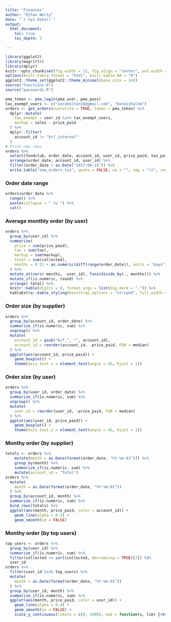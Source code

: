 ```yaml
---
title: "Finances"
author: "Ethan Welty"
date: "`r Sys.Date()`"
output:
  html_document:
    toc: true
    toc_depth: 3

---
```


```r
library(ggplot2)
library(magrittr)
library(dplyr)
knitr::opts_chunk$set(fig.width = 12, fig.align = "center", out.width = "100%", echo = FALSE, warning = FALSE, message = FALSE)
options(knitr.table.format = "html", knitr.kable.NA = "0") 
ggplot2::theme_set(ggplot2::theme_minimal(base_size = 14))
source("functions.R")
source("passwords.R")
```

```r
pma_token <- pma_login(pma_user, pma_pass)
tax_exempt_users <- c("saramolton16@gmail.com", "bonaishalom")
orders <- get_orders(overwrite = TRUE, token = pma_token) %>%
  dplyr::mutate(
    tax_exempt = user_id %in% tax_exempt_users,
    markup = sales - price_paid
  ) %>%
  dplyr::filter(
    account_id != "bcf_internal"
  )
# Print new rows
orders %>%
  select(foodclub, order_date, account_id, user_id, price_paid, tax_paid, collected, sales, tax, food, tax_exempt) %>%
  arrange(order_date, account_id, user_id) %>%
  filter(order_date > as.Date("2017-09-15")) %>%
  write.table("new_orders.tsv", quote = FALSE, na = "", sep = "\t", row.names = FALSE, col.names = FALSE)
```

### Order date range

```r
orders$order_date %>%
  range() %>%
  paste(collapse = " to ") %>%
  cat()
```

### Average monthly order (by user)

```r
orders %>%
  group_by(user_id) %>%
  summarize(
    price = sum(price_paid),
    tax = sum(tax),
    markup = sum(markup),
    total = sum(collected),
    months = 0.51 + as.numeric(diff(range(order_date)), units = "days") / 30.44
  ) %>%
  mutate_at(vars(-months, -user_id), funs(divide_by(., months))) %>%
  mutate_if(is.numeric, round) %>%
  arrange(-total) %>%
  knitr::kable(digits = 0, format.args = list(big.mark = ",")) %>%
  kableExtra::kable_styling(bootstrap_options = "striped", full_width = FALSE)
```

### Order size (by supplier)

```r
orders %>%
  group_by(account_id, order_date) %>%
  summarize_if(is.numeric, sum) %>%
  ungroup() %>%
  mutate(
    account_id = gsub("bcf_", "", account_id),
    account_id = reorder(account_id, -price_paid, FUN = median)
  ) %>%
  ggplot(aes(account_id, price_paid)) +
    geom_boxplot() +
    theme(axis.text.x = element_text(angle = 45, hjust = 1))
```

### Order size (by user)

```r
orders %>%
  group_by(user_id, order_date) %>%
  summarize_if(is.numeric, sum) %>%
  ungroup() %>%
  mutate(
    user_id = reorder(user_id, -price_paid, FUN = median)
  ) %>%
  ggplot(aes(user_id, price_paid)) +
    geom_boxplot() + 
    theme(axis.text.x = element_text(angle = 45, hjust = 1))
```

<!-- ### Order size (through time) -->

<!-- ```{r, echo=FALSE} -->
<!-- orders %>% -->
<!--   group_by(account_id, order_date) %>% -->
<!--   summarize_if(is.numeric, sum) %>% -->
<!--   ggplot(aes(order_date, collected, color = account_id)) + -->
<!--     geom_line() -->
<!-- ``` -->

### Monthy order (by supplier)

```r
totals <- orders %>%
    mutate(month = as.Date(format(order_date, "%Y-%m-01"))) %>%
    group_by(month) %>%
    summarize_if(is.numeric, sum) %>%
    mutate(account_id = "Total")
orders %>%
  mutate(
    month = as.Date(format(order_date, "%Y-%m-01"))
  ) %>%
  group_by(account_id, month) %>%
  summarize_if(is.numeric, sum) %>%
  bind_rows(totals) %>%
  ggplot(aes(month, price_paid, color = account_id)) +
    geom_line(alpha = 0.5) +
    geom_smooth(se = FALSE)
```

### Monthy order (by top users)

```r
top_users <- orders %>%
  group_by(user_id) %>%
  summarize_if(is.numeric, sum) %>%
  filter(collected >= sort(collected, decreasing = TRUE)[7]) %$%
  user_id
orders %>%
  filter(user_id %in% top_users) %>%
  mutate(
    month = as.Date(format(order_date, "%Y-%m-01"))
  ) %>%
  group_by(user_id, month) %>%
  summarize_if(is.numeric, sum) %>%
  ggplot(aes(month, price_paid, color = user_id)) +
    geom_line(alpha = 0.4) +
    geom_smooth(se = FALSE) +
    scale_y_continuous(limits = c(0, 1000), oob = function(x, lim) {return(x)})
```
